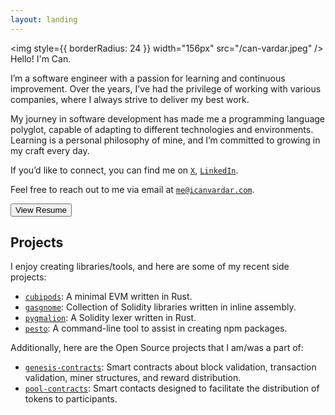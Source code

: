 ```yaml
---
layout: landing
---
```



<img style={{ borderRadius: 24 }} width="156px" src="/can-vardar.jpeg" />
Hello! I'm Can.

I’m a software engineer with a passion for learning and continuous improvement. Over the years, I've had the privilege of working with various companies, where I always strive to deliver my best work. 

My journey in software development has made me a programming language polyglot, capable of adapting to different technologies and environments. Learning is a personal philosophy of mine, and I’m committed to growing in my craft every day. 

If you’d like to connect, you can find me on [`X`](https://x.com/icanvardar), [`LinkedIn`](https://linkedin.com/in/icanvardar).

Feel free to reach out to me via email at [`me@icanvardar.com`](mailto:me@icanvardar.com).

<Button href="https://raw.githubusercontent.com/icanvardar/icanvardar/main/resume.pdf">View Resume</Button>

## Projects

I enjoy creating libraries/tools, and here are some of my recent side projects:

- [`cubipods`](https://github.com/icanvardar/cubipods): A minimal EVM written in Rust.
- [`gasgnome`](https://github.com/icanvardar/gasgnome): Collection of Solidity libraries written in inline assembly.
- [`pygmalion`](https://github.com/icanvardar/pygmalion): A Solidity lexer written in Rust.
- [`pesto`](https://github.com/icanvardar/pesto): A command-line tool to assist in creating npm packages.

Additionally, here are the Open Source projects that I am/was a part of:

- [`genesis-contracts`](https://github.com/Metatime-Technology-Inc/genesis-contracts): Smart contracts about block validation, transaction validation, miner structures, and reward distribution.
- [`pool-contracts`](https://github.com/Metatime-Technology-Inc/pool-contracts): Smart contacts designed to facilitate the distribution of tokens to participants.
